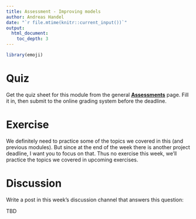 ```yaml
---
title: Assessment - Improving models
author: Andreas Handel
date: "`r file.mtime(knitr::current_input())`"
output: 
  html_document:
    toc_depth: 3
---
```



```r
library(emoji)
```



# Quiz

Get the quiz sheet for this module from the general [__Assessments__](./Course_Assessments.html) page. Fill it in, then submit to the online grading system before the deadline. 


# Exercise

We definitely need to practice some of the topics we covered in this (and previous modules). But since at the end of the week there is another project deadline, I want you to focus on that. Thus no exercise this week, we'll practice the topics we covered in upcoming exercises.




# Discussion

Write a post in this week's discussion channel that answers this question:

TBD

